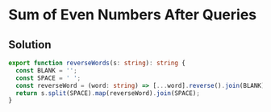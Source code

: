 # Sum of Even Numbers After Queries

## Solution

```typescript filename="solution.ts" copy
export function reverseWords(s: string): string {
  const BLANK = '';
  const SPACE = ' ';
  const reverseWord = (word: string) => [...word].reverse().join(BLANK);
  return s.split(SPACE).map(reverseWord).join(SPACE);
}
```
